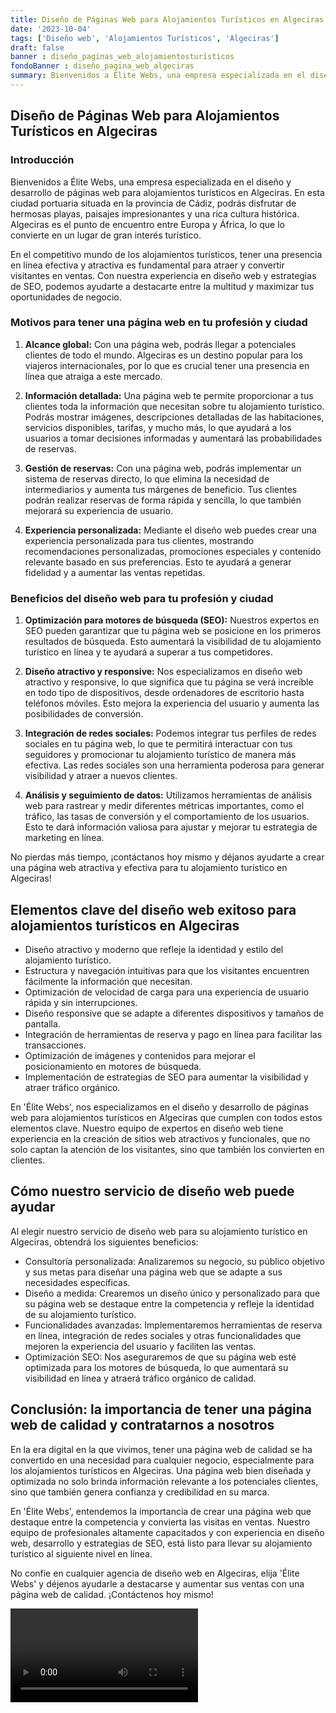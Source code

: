 ```yaml
---
title: Diseño de Páginas Web para Alojamientos Turísticos en Algeciras
date: '2023-10-04'
tags: ['Diseño web', 'Alojamientos Turísticos', 'Algeciras']
draft: false
banner : diseño_paginas_web_alojamientosturísticos
fondoBanner : diseño_pagina_web_algeciras
summary: Bienvenidos a Élite Webs, una empresa especializada en el diseño y desarrollo de páginas web para alojamientos turísticos en Algeciras. En esta ciudad portuaria situada en la provincia de Cádiz, podrás disfrutar de hermosas playas, paisajes impresionantes y una rica cultura histórica. Algeciras es el punto de encuentro entre Europa y África, lo que lo convierte en un lugar de gran interés turístico.
---
```


## Diseño de Páginas Web para Alojamientos Turísticos en Algeciras

### Introducción

Bienvenidos a Élite Webs, una empresa especializada en el diseño y desarrollo de páginas web para alojamientos turísticos en Algeciras. En esta ciudad portuaria situada en la provincia de Cádiz, podrás disfrutar de hermosas playas, paisajes impresionantes y una rica cultura histórica. Algeciras es el punto de encuentro entre Europa y África, lo que lo convierte en un lugar de gran interés turístico.

En el competitivo mundo de los alojamientos turísticos, tener una presencia en línea efectiva y atractiva es fundamental para atraer y convertir visitantes en ventas. Con nuestra experiencia en diseño web y estrategias de SEO, podemos ayudarte a destacarte entre la multitud y maximizar tus oportunidades de negocio.

### Motivos para tener una página web en tu profesión y ciudad

1. **Alcance global:** Con una página web, podrás llegar a potenciales clientes de todo el mundo. Algeciras es un destino popular para los viajeros internacionales, por lo que es crucial tener una presencia en línea que atraiga a este mercado.

2. **Información detallada:** Una página web te permite proporcionar a tus clientes toda la información que necesitan sobre tu alojamiento turístico. Podrás mostrar imágenes, descripciones detalladas de las habitaciones, servicios disponibles, tarifas, y mucho más, lo que ayudará a los usuarios a tomar decisiones informadas y aumentará las probabilidades de reservas.

3. **Gestión de reservas:** Con una página web, podrás implementar un sistema de reservas directo, lo que elimina la necesidad de intermediarios y aumenta tus márgenes de beneficio. Tus clientes podrán realizar reservas de forma rápida y sencilla, lo que también mejorará su experiencia de usuario.

4. **Experiencia personalizada:** Mediante el diseño web puedes crear una experiencia personalizada para tus clientes, mostrando recomendaciones personalizadas, promociones especiales y contenido relevante basado en sus preferencias. Esto te ayudará a generar fidelidad y a aumentar las ventas repetidas.

### Beneficios del diseño web para tu profesión y ciudad

1. **Optimización para motores de búsqueda (SEO):** Nuestros expertos en SEO pueden garantizar que tu página web se posicione en los primeros resultados de búsqueda. Esto aumentará la visibilidad de tu alojamiento turístico en línea y te ayudará a superar a tus competidores.

2. **Diseño atractivo y responsive:** Nos especializamos en diseño web atractivo y responsive, lo que significa que tu página se verá increíble en todo tipo de dispositivos, desde ordenadores de escritorio hasta teléfonos móviles. Esto mejora la experiencia del usuario y aumenta las posibilidades de conversión.

3. **Integración de redes sociales:** Podemos integrar tus perfiles de redes sociales en tu página web, lo que te permitirá interactuar con tus seguidores y promocionar tu alojamiento turístico de manera más efectiva. Las redes sociales son una herramienta poderosa para generar visibilidad y atraer a nuevos clientes.

4. **Análisis y seguimiento de datos:** Utilizamos herramientas de análisis web para rastrear y medir diferentes métricas importantes, como el tráfico, las tasas de conversión y el comportamiento de los usuarios. Esto te dará información valiosa para ajustar y mejorar tu estrategia de marketing en línea.

No pierdas más tiempo, ¡contáctanos hoy mismo y déjanos ayudarte a crear una página web atractiva y efectiva para tu alojamiento turístico en Algeciras!

<GifSeo />

<Cta />

## Elementos clave del diseño web exitoso para alojamientos turísticos en Algeciras

- Diseño atractivo y moderno que refleje la identidad y estilo del alojamiento turístico.
- Estructura y navegación intuitivas para que los visitantes encuentren fácilmente la información que necesitan.
- Optimización de velocidad de carga para una experiencia de usuario rápida y sin interrupciones.
- Diseño responsive que se adapte a diferentes dispositivos y tamaños de pantalla.
- Integración de herramientas de reserva y pago en línea para facilitar las transacciones.
- Optimización de imágenes y contenidos para mejorar el posicionamiento en motores de búsqueda.
- Implementación de estrategias de SEO para aumentar la visibilidad y atraer tráfico orgánico.

En 'Élite Webs', nos especializamos en el diseño y desarrollo de páginas web para alojamientos turísticos en Algeciras que cumplen con todos estos elementos clave. Nuestro equipo de expertos en diseño web tiene experiencia en la creación de sitios web atractivos y funcionales, que no solo captan la atención de los visitantes, sino que también los convierten en clientes.

## Cómo nuestro servicio de diseño web puede ayudar

Al elegir nuestro servicio de diseño web para su alojamiento turístico en Algeciras, obtendrá los siguientes beneficios:

- Consultoría personalizada: Analizaremos su negocio, su público objetivo y sus metas para diseñar una página web que se adapte a sus necesidades específicas.
- Diseño a medida: Crearemos un diseño único y personalizado para que su página web se destaque entre la competencia y refleje la identidad de su alojamiento turístico.
- Funcionalidades avanzadas: Implementaremos herramientas de reserva en línea, integración de redes sociales y otras funcionalidades que mejoren la experiencia del usuario y faciliten las ventas.
- Optimización SEO: Nos aseguraremos de que su página web esté optimizada para los motores de búsqueda, lo que aumentará su visibilidad en línea y atraerá tráfico orgánico de calidad.

## Conclusión: la importancia de tener una página web de calidad y contratarnos a nosotros

En la era digital en la que vivimos, tener una página web de calidad se ha convertido en una necesidad para cualquier negocio, especialmente para los alojamientos turísticos en Algeciras. Una página web bien diseñada y optimizada no solo brinda información relevante a los potenciales clientes, sino que también genera confianza y credibilidad en su marca.

En 'Élite Webs', entendemos la importancia de crear una página web que destaque entre la competencia y convierta las visitas en ventas. Nuestro equipo de profesionales altamente capacitados y con experiencia en diseño web, desarrollo y estrategias de SEO, está listo para llevar su alojamiento turístico al siguiente nivel en línea.

No confíe en cualquier agencia de diseño web en Algeciras, elija 'Élite Webs' y déjenos ayudarle a destacarse y aumentar sus ventas con una página web de calidad. ¡Contáctenos hoy mismo!

<Video />

<CtaBot job='Alojamientos Turísticos' city='Algeciras'/>

<Gmaps query='Algeciras+españa+maps' />